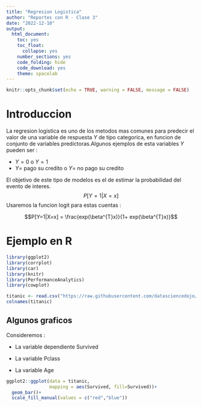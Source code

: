 ```yaml
---
title: "Regresion Logistica"
author: "Reportes con R - Clase 3"
date: "2022-12-10"
output: 
  html_document:
    toc: yes
    toc_float:
      collapse: yes
    number_sections: yes
    code_folding: hide
    code_download: yes
    theme: spacelab
---
```


```r
knitr::opts_chunk$set(echo = TRUE, warning = FALSE, message = FALSE)
```

# Introduccion

La regresion logistica es uno de los metodos mas comunes para predecir el 
valor de una variable de respuesta $Y$ de tipo categorica, en funcion de conjunto
de variables predictoras.Algunos ejemplos de esta variables $Y$ pueden ser  :

* $Y=0$ o $Y=1$
* $Y=$ pago su credito o $Y=$ no pago su credito

El objetivo de este tipo de modelos es el de estimar la probabilidad
del evento de interes.
$$P[Y=1 | X=x]$$
Usaremos la funcion logit para estas cuentas :

$$P[Y=1|X=x] = \frac{exp(\beta^{T}x)}{1+ exp(\beta^{T}x)}$$

# Ejemplo en R
```r
library(ggplot2)
library(corrplot)
library(car)
library(knitr)
library(PerformanceAnalytics)
library(cowplot)
```

```r
titanic <- read.csv("https://raw.githubusercontent.com/datasciencedojo/datasets/refs/heads/master/titanic.csv")
colnames(titanic)
```
## Algunos graficos
Consideremos :

* La variable dependiente Survived

* La variable Pclass 

* La variable Age

```r
ggplot2::ggplot(data = titanic, 
                mapping = aes(Survived, fill=Survived))+
  geom_bar()+
  scale_fill_manual(values = c("red","blue"))
```


















